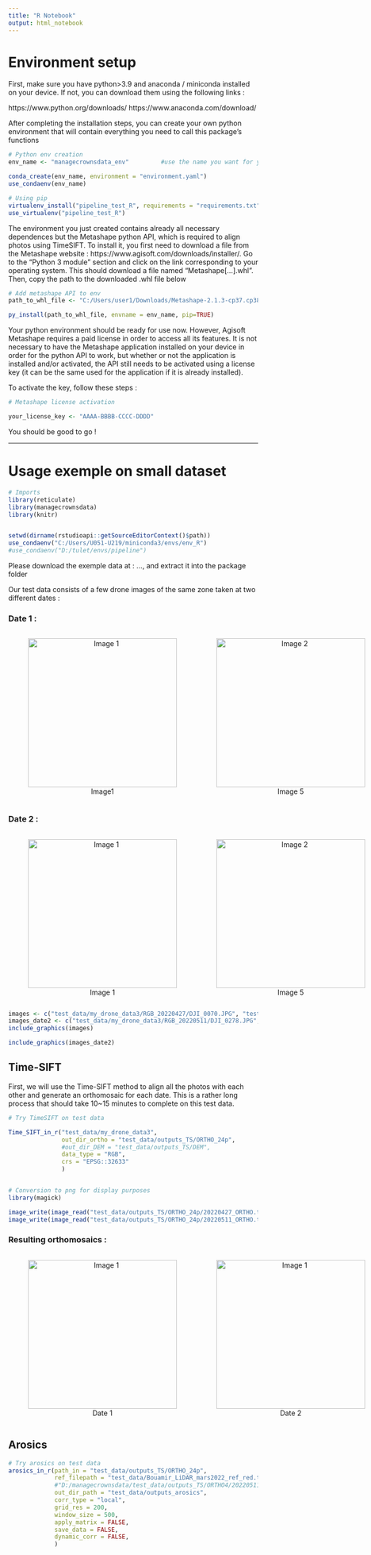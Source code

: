 ```yaml
---
title: "R Notebook"
output: html_notebook
---
```

<h1>Environment setup</h1>

First, make sure you have python>3.9 and anaconda / miniconda installed on your device.
If not, you can download them using the following links :

https://www.python.org/downloads/
https://www.anaconda.com/download/

After completing the installation steps, you can create your own python environment that will contain everything you need to call this package's functions


```r
# Python env creation
env_name <- "managecrownsdata_env"         #use the name you want for your environment

conda_create(env_name, environment = "environment.yaml")
use_condaenv(env_name)
```

```r
# Using pip
virtualenv_install("pipeline_test_R", requirements = "requirements.txt")
use_virtualenv("pipeline_test_R")
```

The environment you just created contains already all necessary dependences but the Metashape python API, which is required to align photos using TimeSIFT.
To install it, you first need to download a file from the Metashape website : https://www.agisoft.com/downloads/installer/. 
Go to the "Python 3 module" section and click on the link corresponding to your operating system. This should download a file named "Metashape[...].whl". Then, copy the path to the downloaded .whl file below

```r
# Add metashape API to env
path_to_whl_file <- "C:/Users/user1/Downloads/Metashape-2.1.3-cp37.cp38.cp39.cp310.cp311-none-win_amd64.whl"   #replace with your path

py_install(path_to_whl_file, envname = env_name, pip=TRUE)
```

Your python environment should be ready for use now. However, Agisoft Metashape requires a paid license in order to access all its features.
It is not necessary to have the Metashape application installed on your device in order for the python API to work, but whether or not the application is installed and/or activated, the API still needs to be activated using a license key (it can be the same used for the application if it is already installed).

To activate the key, follow these steps :

```r
# Metashape license activation

your_license_key <- "AAAA-BBBB-CCCC-DDDD"


```
You should be good to go !

---

<h1>Usage exemple on small dataset</h1>

```r
# Imports
library(reticulate)
library(managecrownsdata)
library(knitr)


setwd(dirname(rstudioapi::getSourceEditorContext()$path))
use_condaenv("C:/Users/U051-U219/miniconda3/envs/env_R")
#use_condaenv("D:/tulet/envs/pipeline")
```

Please download the exemple data at : ..., and extract it into the package folder

Our test data consists of a few drone images of the same zone taken at two different dates :

<h3>Date 1 :</h3>
<div style="display: flex; justify-content: space-around;">
  <figure style="text-align: center;">
    <img src="test_data/my_drone_data3/RGB_20220427/DJI_0070.JPG" alt="Image 1" width="300" />
    <figcaption>Image1</figcaption>
  </figure>
  <figure style="text-align: center;">
    <img src="test_data/my_drone_data3/RGB_20220427/DJI_0074.JPG" alt="Image 2" width="300" />
    <figcaption>Image 5</figcaption>
  </figure>
  <figure style="text-align: center;">
    <img src="test_data/my_drone_data3/RGB_20220427/DJI_0079.JPG" alt="Image 3" width="300" />
    <figcaption>Image 10</figcaption>
  </figure>
</div>

<h3>Date 2 :</h3>
<div style="display: flex; justify-content: space-around;">
  <figure style="text-align: center;">
    <img src="test_data/my_drone_data3/RGB_20220511/DJI_0278.JPG" alt="Image 1" width="300" />
    <figcaption>Image 1</figcaption>
  </figure>
  <figure style="text-align: center;">
    <img src="test_data/my_drone_data3/RGB_20220511/DJI_0282.JPG" alt="Image 2" width="300" />
    <figcaption>Image 5</figcaption>
  </figure>
  <figure style="text-align: center;">
    <img src="test_data/my_drone_data3/RGB_20220511/DJI_0287.JPG" alt="Image 3" width="300" />
    <figcaption>Image 10</figcaption>
  </figure>
</div>



```r
images <- c("test_data/my_drone_data3/RGB_20220427/DJI_0070.JPG", "test_data/my_drone_data3/RGB_20220427/DJI_0075.JPG", "test_data/my_drone_data3/RGB_20220427/DJI_0080.JPG")
images_date2 <- c("test_data/my_drone_data3/RGB_20220511/DJI_0278.JPG", "test_data/my_drone_data3/RGB_20220511/DJI_0282.JPG", "test_data/my_drone_data3/RGB_20220511/DJI_0287.JPG")
include_graphics(images)

include_graphics(images_date2)
```

<h2>Time-SIFT</h2>

First, we will use the Time-SIFT method to align all the photos with each other and generate an orthomosaic for each date. This is a rather long process that should take 10~15 minutes to complete on this test data.

```r
# Try TimeSIFT on test data

Time_SIFT_in_r("test_data/my_drone_data3", 
               out_dir_ortho = "test_data/outputs_TS/ORTHO_24p", 
               #out_dir_DEM = "test_data/outputs_TS/DEM",
               data_type = "RGB",
               crs = "EPSG::32633"
               )


# Conversion to png for display purposes
library(magick)

image_write(image_read("test_data/outputs_TS/ORTHO_24p/20220427_ORTHO.tif"), path = "test_data/outputs_TS/ORTHO_24p/20220427_ORTHO.png", format = "png", quality=100)
image_write(image_read("test_data/outputs_TS/ORTHO_24p/20220511_ORTHO.tif"), path = "test_data/outputs_TS/ORTHO_24p/20220511_ORTHO.png", format = "png", quality=100)
```


<h3>Resulting orthomosaics :</h3>
<div style="display: flex; justify-content: space-around;">
  <figure style="text-align: center;">
    <img src="test_data/outputs_TS/ORTHO_24p/20220427_ORTHO.png" alt="Image 1" width="300" />
    <figcaption>Date 1</figcaption>
  </figure>
  <figure style="text-align: center;">
    <img src="test_data/outputs_TS/ORTHO_24p/20220511_ORTHO.png" alt="Image 1" width="300" />
    <figcaption>Date 2</figcaption>
  </figure>
</div>


<h2>Arosics</h2>
```r
# Try arosics on test data
arosics_in_r(path_in = "test_data/outputs_TS/ORTHO_24p",
             ref_filepath = "test_data/Bouamir_LiDAR_mars2022_ref_red.tif", 
             #"D:/managecrownsdata/test_data/outputs_TS/ORTHO4/20220511_ORTHO.tif",
             out_dir_path = "test_data/outputs_arosics",
             corr_type = "local",
             grid_res = 200,
             window_size = 500,
             apply_matrix = FALSE,
             save_data = FALSE,
             dynamic_corr = FALSE,
             )
```


